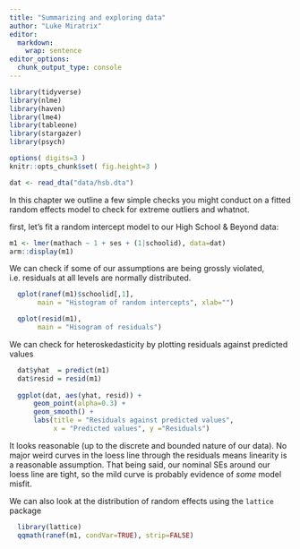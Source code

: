 ```yaml
---
title: "Summarizing and exploring data"
author: "Luke Miratrix"
editor: 
  markdown: 
    wrap: sentence
editor_options: 
  chunk_output_type: console
---
```


```r
library(tidyverse)
library(nlme)
library(haven)
library(lme4)
library(tableone)
library(stargazer)
library(psych)

options( digits=3 )
knitr::opts_chunk$set( fig.height=3 )

dat <- read_dta("data/hsb.dta")
```

In this chapter we outline a few simple checks you might conduct on a fitted random effects model to check for extreme outliers and whatnot.

first, let's fit a random intercept model to our High School & Beyond data:

```r
m1 <- lmer(mathach ~ 1 + ses + (1|schoolid), data=dat)
arm::display(m1)
```

We can check if some of our assumptions are being grossly violated, i.e. residuals at all levels are normally distributed.

```r
  qplot(ranef(m1)$schoolid[,1],
       main = "Histogram of random intercepts", xlab="")

  qplot(resid(m1), 
       main = "Hisogram of residuals")
```

We can check for heteroskedasticity by plotting residuals against predicted values

```r
  dat$yhat  = predict(m1)
  dat$resid = resid(m1)
  
  ggplot(dat, aes(yhat, resid)) + 
      geom_point(alpha=0.3) + 
      geom_smooth() + 
      labs(title = "Residuals against predicted values",
           x = "Predicted values", y ="Residuals")
```

It looks reasonable (up to the discrete and bounded nature of our data).
No major weird curves in the loess line through the residuals means linearity is a reasonable assumption.
That being said, our nominal SEs around our loess line are tight, so the mild curve is probably evidence of *some* model misfit.

We can also look at the distribution of random effects using the `lattice` package

```r
  library(lattice)
  qqmath(ranef(m1, condVar=TRUE), strip=FALSE)
```
